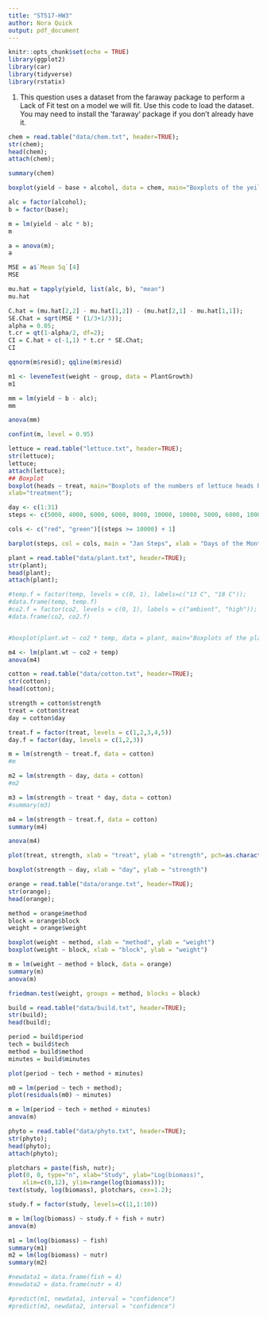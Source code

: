 ```yaml
---
title: "ST517-HW3"
author: Nora Quick
output: pdf_document
---
```


```r
knitr::opts_chunk$set(echo = TRUE)
library(ggplot2)
library(car)
library(tidyverse)
library(rstatix)
```

1. This question uses a dataset from the faraway package to perform a Lack of Fit test on a model we will fit. Use this code to load the dataset. You may need to install the ‘faraway‘ package if you don’t already have it.


```r
chem = read.table("data/chem.txt", header=TRUE);
str(chem);
head(chem);
attach(chem);

summary(chem)
```

```r
boxplot(yield ~ base + alcohol, data = chem, main="Boxplots of the yeild to the sixe treatments")
```

```r
alc = factor(alcohol); 
b = factor(base);

m = lm(yield ~ alc * b);
m
```

```r
a = anova(m);
a

MSE = a$`Mean Sq`[4]
MSE

mu.hat = tapply(yield, list(alc, b), "mean")
mu.hat

C.hat = (mu.hat[2,2] - mu.hat[1,2]) - (mu.hat[2,1] - mu.hat[1,1]);
SE.Chat = sqrt(MSE * (1/3+1/3));
alpha = 0.05;
t.cr = qt(1-alpha/2, df=2);
CI = C.hat + c(-1,1) * t.cr * SE.Chat;
CI
```
```r
qqnorm(m$resid); qqline(m$resid)

m1 <- leveneTest(weight ~ group, data = PlantGrowth)
m1
```



```r
mm = lm(yield ~ b - alc);
mm

anova(mm)
```

```r
confint(m, level = 0.95)
```



```r
lettuce = read.table("lettuce.txt", header=TRUE);
str(lettuce);
lettuce;
attach(lettuce);
## Boxplot
boxplot(heads ~ treat, main="Boxplots of the numbers of lettuce heads havested", 
xlab="treatment");
```



```r
day <- c(1:31)
steps <- c(5000, 4000, 6000, 6000, 8000, 10000, 10000, 5000, 6000, 10000, 11000, 11000, 11000, 9000, 6000, 4000, 7000, 10000, 10000, 12000, 7000, 6000, 5000, 8000, 11000, 10000, 12000, 6000, 4000, 4000, 6000)

cols <- c("red", "green")[(steps >= 10000) + 1]

barplot(steps, col = cols, main = "Jan Steps", xlab = "Days of the Month", ylab = "Number of Steps", names.arg = c(1:31), legend = TRUE)
```

```r
plant = read.table("data/plant.txt", header=TRUE);
str(plant);
head(plant);
attach(plant);

#temp.f = factor(temp, levels = c(0, 1), labels=c("13 C", "18 C"));
#data.frame(temp, temp.f)
#co2.f = factor(co2, levels = c(0, 1), labels = c("ambient", "high"));
#data.frame(co2, co2.f)


#boxplot(plant.wt ~ co2 * temp, data = plant, main="Boxplots of the plant weight to the CO2 levels")

m4 <- lm(plant.wt ~ co2 + temp)
anova(m4)
```


```r
cotton = read.table("data/cotton.txt", header=TRUE);
str(cotton);
head(cotton);
```


```r
strength = cotton$strength
treat = cotton$treat
day = cotton$day

treat.f = factor(treat, levels = c(1,2,3,4,5))
day.f = factor(day, levels = c(1,2,3))

m = lm(strength ~ treat.f, data = cotton)
#m

m2 = lm(strength ~ day, data = cotton)
#m2

m3 = lm(strength ~ treat * day, data = cotton)
#summary(m3)

m4 = lm(strength ~ treat.f, data = cotton)
summary(m4)

anova(m4)
```


```r
plot(treat, strength, xlab = "treat", ylab = "strength", pch=as.character(day))

boxplot(strength ~ day, xlab = "day", ylab = "strength")
```


```r
orange = read.table("data/orange.txt", header=TRUE);
str(orange);
head(orange);

method = orange$method
block = orange$block
weight = orange$weight
```


```r
boxplot(weight ~ method, xlab = "method", ylab = "weight")
boxplot(weight ~ block, xlab = "block", ylab = "weight")
```

```r
m = lm(weight ~ method + block, data = orange)
summary(m)
anova(m)
```

```r
friedman.test(weight, groups = method, blocks = block)
```


```r
build = read.table("data/build.txt", header=TRUE);
str(build);
head(build);

period = build$period
tech = build$tech
method = build$method
minutes = build$minutes
```

```r
plot(period ~ tech + method + minutes)
```

```r
m0 = lm(period ~ tech + method);
plot(residuals(m0) ~ minutes)
```

```r
m = lm(period ~ tech + method + minutes)
anova(m)
```


```r
phyto = read.table("data/phyto.txt", header=TRUE);
str(phyto);
head(phyto);
attach(phyto);
```

```r
plotchars = paste(fish, nutr);
plot(0, 0, type="n", xlab="Study", ylab="Log(biomass)",
    xlim=c(0,12), ylim=range(log(biomass)));
text(study, log(biomass), plotchars, cex=1.2);
```

```r
study.f = factor(study, levels=c(11,1:10))
```

```r
m = lm(log(biomass) ~ study.f + fish + nutr)
anova(m)
```

```r
m1 = lm(log(biomass) ~ fish)
summary(m1)
m2 = lm(log(biomass) ~ nutr)
summary(m2)

#newdata1 = data.frame(fish = 4)
#newdata2 = data.frame(nutr = 4)

#predict(m1, newdata1, interval = "confidence")
#predict(m2, newdata2, interval = "confidence")
```


















